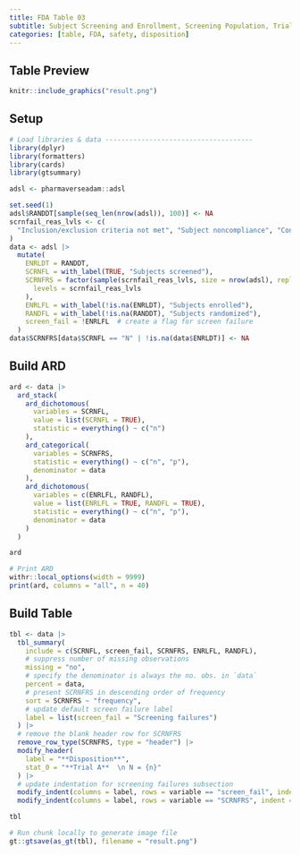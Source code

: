 ```yaml
---
title: FDA Table 03
subtitle: Subject Screening and Enrollment, Screening Population, Trials A and B
categories: [table, FDA, safety, disposition]
---
```


::: panel-tabset
## Table Preview

```r
knitr::include_graphics("result.png")
```

## Setup

```r
# Load libraries & data -------------------------------------
library(dplyr)
library(formatters)
library(cards)
library(gtsummary)

adsl <- pharmaverseadam::adsl

set.seed(1)
adsl$RANDDT[sample(seq_len(nrow(adsl)), 100)] <- NA
scrnfail_reas_lvls <- c(
  "Inclusion/exclusion criteria not met", "Subject noncompliance", "Consent withdrawn", "Other"
)
data <- adsl |>
  mutate(
    ENRLDT = RANDDT,
    SCRNFL = with_label(TRUE, "Subjects screened"),
    SCRNFRS = factor(sample(scrnfail_reas_lvls, size = nrow(adsl), replace = TRUE),
      levels = scrnfail_reas_lvls
    ),
    ENRLFL = with_label(!is.na(ENRLDT), "Subjects enrolled"),
    RANDFL = with_label(!is.na(RANDDT), "Subjects randomized"),
    screen_fail = !ENRLFL  # create a flag for screen failure
  )
data$SCRNFRS[data$SCRNFL == "N" | !is.na(data$ENRLDT)] <- NA
```

## Build ARD

```r
ard <- data |>
  ard_stack(
    ard_dichotomous(
      variables = SCRNFL,
      value = list(SCRNFL = TRUE),
      statistic = everything() ~ c("n")
    ),
    ard_categorical(
      variables = SCRNFRS,
      statistic = everything() ~ c("n", "p"),
      denominator = data
    ),
    ard_dichotomous(
      variables = c(ENRLFL, RANDFL),
      value = list(ENRLFL = TRUE, RANDFL = TRUE),
      statistic = everything() ~ c("n", "p"),
      denominator = data
    )
  )

ard
```

```r
# Print ARD
withr::local_options(width = 9999)
print(ard, columns = "all", n = 40)
```

## Build Table

```r
tbl <- data |>
  tbl_summary(
    include = c(SCRNFL, screen_fail, SCRNFRS, ENRLFL, RANDFL),
    # suppress number of missing observations
    missing = "no",
    # specify the denominator is always the no. obs. in `data`
    percent = data,
    # present SCRNFRS in descending order of frequency
    sort = SCRNFRS ~ "frequency",
    # update default screen failure label
    label = list(screen_fail = "Screening failures")
  ) |>
  # remove the blank header row for SCRNFRS
  remove_row_type(SCRNFRS, type = "header") |>
  modify_header(
    label = "**Disposition**",
    stat_0 = "**Trial A**  \n N = {n}"
  ) |>
  # update indentation for screening failures subsection
  modify_indent(columns = label, rows = variable == "screen_fail", indent = 4L) |>
  modify_indent(columns = label, rows = variable == "SCRNFRS", indent = 8L)

tbl
```

```r
# Run chunk locally to generate image file
gt::gtsave(as_gt(tbl), filename = "result.png")
```

```r
```
:::

